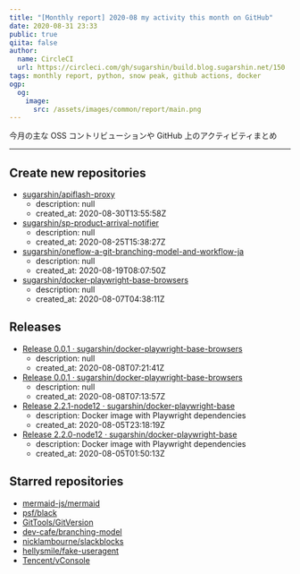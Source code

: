 ```yaml
---
title: "[Monthly report] 2020-08 my activity this month on GitHub"
date: 2020-08-31 23:33
public: true
qiita: false
author:
  name: CircleCI
  url: https://circleci.com/gh/sugarshin/build.blog.sugarshin.net/150
tags: monthly report, python, snow peak, github actions, docker
ogp:
  og:
    image:
      src: /assets/images/common/report/main.png
---
```


今月の主な OSS コントリビューションや GitHub 上のアクティビティまとめ

***

## Create new repositories

- [sugarshin/apiflash-proxy](https://github.com/sugarshin/apiflash-proxy)
  - description: null
  - created_at: 2020-08-30T13:55:58Z
- [sugarshin/sp-product-arrival-notifier](https://github.com/sugarshin/sp-product-arrival-notifier)
  - description: null
  - created_at: 2020-08-25T15:38:27Z
- [sugarshin/oneflow-a-git-branching-model-and-workflow-ja](https://github.com/sugarshin/oneflow-a-git-branching-model-and-workflow-ja)
  - description: null
  - created_at: 2020-08-19T08:07:50Z
- [sugarshin/docker-playwright-base-browsers](https://github.com/sugarshin/docker-playwright-base-browsers)
  - description: null
  - created_at: 2020-08-07T04:38:11Z

## Releases

- [Release 0.0.1 · sugarshin/docker-playwright-base-browsers](https://github.com/sugarshin/docker-playwright-base-browsers/releases/tag/0.0.1)
  - description: null
  - created_at: 2020-08-08T07:21:41Z
- [Release 0.0.1 · sugarshin/docker-playwright-base-browsers](https://github.com/sugarshin/docker-playwright-base-browsers/releases/tag/0.0.1)
  - description: null
  - created_at: 2020-08-08T07:13:57Z
- [Release 2.2.1-node12 · sugarshin/docker-playwright-base](https://github.com/sugarshin/docker-playwright-base/releases/tag/2.2.1-node12)
  - description: Docker image with Playwright dependencies
  - created_at: 2020-08-05T23:18:19Z
- [Release 2.2.0-node12 · sugarshin/docker-playwright-base](https://github.com/sugarshin/docker-playwright-base/releases/tag/2.2.0-node12)
  - description: Docker image with Playwright dependencies
  - created_at: 2020-08-05T01:50:13Z

## Starred repositories

- [mermaid-js/mermaid](https://github.com/mermaid-js/mermaid)
- [psf/black](https://github.com/psf/black)
- [GitTools/GitVersion](https://github.com/GitTools/GitVersion)
- [dev-cafe/branching-model](https://github.com/dev-cafe/branching-model)
- [nicklambourne/slackblocks](https://github.com/nicklambourne/slackblocks)
- [hellysmile/fake-useragent](https://github.com/hellysmile/fake-useragent)
- [Tencent/vConsole](https://github.com/Tencent/vConsole)
